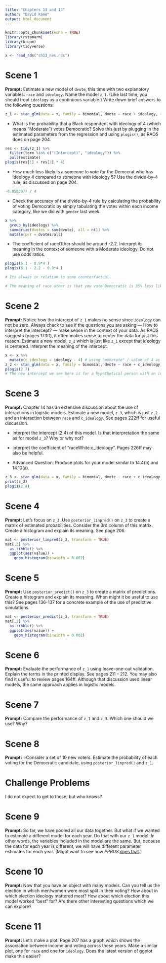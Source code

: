 ```yaml
---
title: "Chapters 13 and 14"
author: "David Kane"
output: html_document
---
```


```r
knitr::opts_chunk$set(echo = TRUE)
library(rstanarm)
library(broom)
library(tidyverse)

x <- read_rds("ch13_nes.rds")

```

# Scene 1

**Prompt:** Estimate a new model of `dvote`, this time with two explanatory variables: `race` and `ideology`. Name the model `z_1`. (Like last time, you should treat `ideology` as a continuous variable.) Write down brief answers to the following questions: 

```r
z_1 <- stan_glm(data = x, family = binomial, dvote ~ race + ideology, refresh = 0)
```

* What is the probability that a Black respondent with ideology of 4 (which means "Moderate") votes Democratic? Solve this just by plugging in the estimated parameters from the regression and using `plogis()`, as RAOS does on page 204.

```r
res <- tidy(z_1) %>% 
  filter(term %in% c("(Intercept)", "ideology")) %>% 
  pull(estimate)
plogis(res[1] + res[2] * 4)
```

* How much less likely is a someone to vote for the Democrat who has ideology 4 compared to someone with ideology 5? Use the divide-by-4 rule, as discussed on page 204.


```r
-0.8585977 / 4
```

* Check the accuracy of the divide-by-4 rule by calculating the probability of voting Democratic by simply tabulating the votes within each income category, like we did with `gender` last week.

```r
x %>% 
  group_by(ideology) %>% 
  summarize(dvotes = sum(dvote), all = n()) %>% 
  mutate(per = dvotes/all)
```

* The coefficient of raceOther should be around -2.2. Interpret its meaning in the context of someone with a Moderate ideology. Do not use odds ratios.

```r
plogis(6.1 - 0.9*4 )
plogis(6.1 - 2.2 - 0.9*4 )

# Its always in relation to some counterfactual.

# The meaning of race other is that you vote Democratic is 35% less likely.
```


# Scene 2

**Prompt:** Notice how the intercept of `z_1` makes no sense since `ideology` can not be zero. Always check to see if the questions you are asking --- How to interpret the intercept? --- make sense in the context of your data. As RAOS suggests (pages 173ff), it often makes sense to center the data for just this reason. Estimate a new model, `z_2` which is just like `z_1` except that ideology is centered. Interpret the meaning of the intercept.

```r
x <- x %>% 
  mutate(c_ideology = ideology - 4) # using "moderate" / value of 4 as the new intercept that we center on
z_2 <- stan_glm(data = x, family = binomial, dvote ~ race + c_ideology, refresh = 0)
plogis(2.7)
# The new intercept we see here is for a hypothetical person with an ideology equal to the average ideology in our data (if we use mean(ideology) here) or a person that has ideology 4 . (In our data the person is more liberal than 4). In this case our intercept is also black.  

```



# Scene 3

**Prompt:** Chapter 14 has an extensive discussion about the use of interactions in logistic models. Estimate a new model, `z_3`, which is just `z_2` and an interaction between `race` and `c_ideology`. See pages 222ff for useful discussion.

* Interpret the intercept (2.4) of this model. Is that interpretation the same as for model `z_3`? Why or why not?

* Interpret the coefficient of "raceWhite:c_ideology". Pages 226ff may also be helpful.

* Advanced Question: Produce plots for your model similar to 14.4(b) and 14.10(a).


```r
z_3 <- stan_glm(data = x, family = binomial, dvote ~ race + c_ideology + race*c_ideology, refresh = 0)
print(z_3)
plogis(2.4)
```


# Scene 4

**Prompt:** Let's focus on `z_3`. Use `posterior_linpred()` on `z_3` to create a matrix of estimated probabilities. Consider the 3rd column of this matrix. Create a histogram and explain its meaning. See page 206.

```r
mat <- posterior_linpred(z_3, transform = TRUE)
mat[,3] %>% 
  as_tibble() %>% 
  ggplot(aes(value)) +
    geom_histogram(binwidth = 0.002)
```


# Scene 5

**Prompt:** Use `posterior_predict()` on `z_3` to create a matrix of predictions. Create a histogram and explain its meaning. When might it be useful to use this? See pages 136-137 for a concrete example of the use of predictive simulations.

```r
mat <- posterior_predict(z_3, transform = TRUE)
mat[,3] %>% 
  as_tibble() %>% 
  ggplot(aes(value)) +
    geom_histogram(binwidth = 0.002)
```



# Scene 6

**Prompt:** Evaluate the performance of `z_1` using leave-one-out validation. Explain the terms in the printed display. See pages 211 -- 212. You may also find it useful to review pages 164ff. Although that discussion used linear models, the same approach applies in logistic models.


# Scene 7

**Prompt:** Compare the performance of `z_1` and `z_3`. Which one should we use? Why?   

# Scene 8

**Prompt:** =Consider a set of 10 new voters. Estimate the probability of each voting for the Democratic candidate, using `posterior_linpred()` and `z_1`.


# Challenge Problems

I do not expect to get to these, but who knows?

# Scene 9

**Prompt:** So far, we have pooled all our data together. But what if we wanted to estimate a different model for each year. Do that with our `z_1` model. In other words, the variables included in the model are the same. But, because the data for each year is different, we will have different parameter estimates for each year. (Might want to see how *PPBDS* [does that](https://davidkane9.github.io/PPBDS/13-classification.html#fitting-many-models-using-map-1).)

# Scene 10

**Prompt:** Now that you have an object with many models. Can you tell us the election in which men/women were most split in their voting? How about in which election ideology mattered most? How about which election this model worked "best" for? Are there other interesting questions which we can explore?

# Scene 11

**Prompt:** Let's make a plot! Page 207 has a graph which shows the association between income and voting across these years. Make a similar plot, one for `race` and one for `ideology`. Does the latest version of ggplot make this easier?

